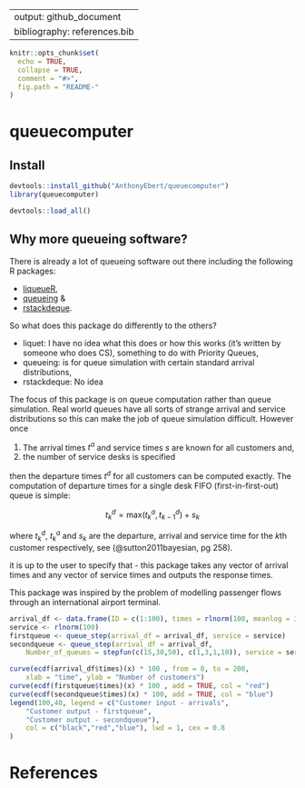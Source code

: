 
---
output: github_document
bibliography: references.bib
---

<!-- README.md is generated from README.Rmd. Please edit that file -->

```r
knitr::opts_chunk$set(
  echo = TRUE,
  collapse = TRUE,
  comment = "#>",
  fig.path = "README-"
)
```

# queuecomputer

$$ $$

## Install

```r
devtools::install_github("AnthonyEbert/queuecomputer")
library(queuecomputer)
```

```r
devtools::load_all()
```

## Why more queueing software?

There is already a lot of queueing software out there including the following R packages: 

* [liqueueR](https://cran.r-project.org/web/packages/liqueueR/index.html),
* [queueing](https://cran.r-project.org/web/packages/queueing/index.html) & 
* [rstackdeque](https://cran.r-project.org/web/packages/rstackdeque/index.html). 

So what does this package do differently to the others? 

* liquet: I have no idea what this does or how this works (it's written by someone who does CS), something to do with Priority Queues, 
* queueing: is for queue simulation with certain standard arrival distributions,
* rstackdeque: No idea

The focus of this package is on queue computation rather than queue simulation. Real world queues have all sorts of strange arrival and service distributions so this can make the job of queue simulation difficult. However once

1. The arrival times $t^a$ and service times $s$ are known for all customers and,
2. the number of service desks is specified

then the departure times $t^d$ for all customers can be computed exactly. The computation of departure times for a single desk FIFO (first-in-first-out) queue is simple: 

$$ t_k^d = \text{max}(t_k^a, t^d_{k-1}) + s_k $$

where $t_k^d$, $t_k^a$ and $s_k$ are the departure, arrival and service time for the $k$th customer respectively, see (@sutton2011bayesian, pg 258). 

it is up to the user to specify that - this package takes any vector of arrival times and any vector of service times and outputs the response times. 



This package was inspired by the problem of modelling passenger flows through an international airport terminal. 




```r
arrival_df <- data.frame(ID = c(1:100), times = rlnorm(100, meanlog = 3))
service <- rlnorm(100)
firstqueue <- queue_step(arrival_df = arrival_df, service = service)
secondqueue <- queue_step(arrival_df = arrival_df,
    Number_of_queues = stepfun(c(15,30,50), c(1,3,1,10)), service = service)

curve(ecdf(arrival_df$times)(x) * 100 , from = 0, to = 200,
    xlab = "time", ylab = "Number of customers")
curve(ecdf(firstqueue$times)(x) * 100 , add = TRUE, col = "red")
curve(ecdf(secondqueue$times)(x) * 100, add = TRUE, col = "blue")
legend(100,40, legend = c("Customer input - arrivals",
    "Customer output - firstqueue",
    "Customer output - secondqueue"),
    col = c("black","red","blue"), lwd = 1, cex = 0.8
)
```

# References
